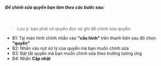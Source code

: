 ##### Để chỉnh sửa quyền bạn làm theo các bước sau:

<br />

> Lưu ý: bạn phải có quyền đọc và ghi để chỉnh sửa quyền.

- B1: Tại màn hình chính nhấn vào **"cấu hình"** trên thanh bên sau đó chọn **"quyền"**
- B2: Nhấn vào nút xử lý của quyền mà bạn muốn chỉnh sửa
- B3: Bật tắt quyền mà bạn muốn chỉnh sửa theo trường tương ứng
- B4: Nhấn **Cập nhật**
